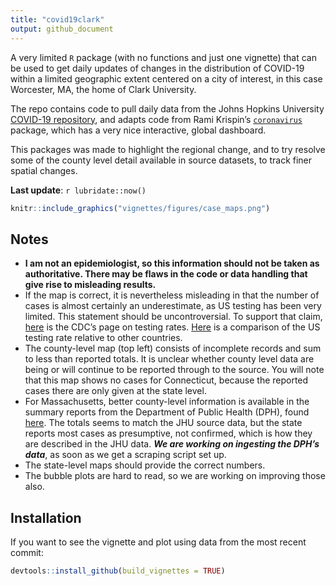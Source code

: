 ```yaml
---
title: "covid19clark"
output: github_document
---
```


A very limited `R` package (with no functions and just one vignette) that can be used to get daily updates of changes in the distribution of COVID-19 within a limited geographic extent centered on a city of interest, in this case Worcester, MA, the home of Clark University.  

The repo contains code to pull daily data from the Johns Hopkins University [COVID-19 repository](https://github.com/CSSEGISandData/COVID-19/), and adapts code from Rami Krispin's [`coronavirus`](https://github.com/RamiKrispin/coronavirus) package, which has a very nice interactive, global dashboard. 

This packages was made to highlight the regional change, and to try resolve some of the county level detail available in source datasets, to track finer spatial changes. 

**Last update**: `r lubridate::now()`
```r
knitr::include_graphics("vignettes/figures/case_maps.png")
```

## Notes

- **I am not an epidemiologist, so this information should not be taken as authoritative. There may be flaws in the code or data handling that give rise to misleading results.**
- If the map is correct, it is nevertheless misleading in that the number of cases is almost certainly an underestimate, as US testing has been very limited. This statement should be uncontroversial. To support that claim, [here](https://www.cdc.gov/coronavirus/2019-ncov/cases-updates/testing-in-us.html?CDC_AA_refVal=https%3A%2F%2Fwww.cdc.gov%2Fcoronavirus%2F2019-ncov%2Ftesting-in-us.html) is the CDC's page on testing rates. [Here](https://www.businessinsider.com/coronavirus-testing-covid-19-tests-per-capita-chart-us-behind-2020-3?op=1) is a comparison of the US testing rate relative to other countries. 
- The county-level map (top left) consists of incomplete records and sum to less than reported totals. It is unclear whether county level data are being or will continue to be reported through to the source. You will note that this map shows no cases for Connecticut, because the reported cases there are only given at the state level. 
- For Massachusetts, better county-level information is available in the summary reports from the Department of Public Health (DPH), found [here](https://www.mass.gov/info-details/covid-19-cases-quarantine-and-monitoring). The totals seems to match the JHU source data, but the state reports most cases as presumptive, not confirmed, which is how they are described in the JHU data. **_We are working on ingesting the DPH's data_**, as soon as we get a scraping script set up.  
- The state-level maps should provide the correct numbers.
- The bubble plots are hard to read, so we are working on improving those also. 

## Installation

If you want to see the vignette and plot using data from the most recent commit:
```r
devtools::install_github(build_vignettes = TRUE)
```
